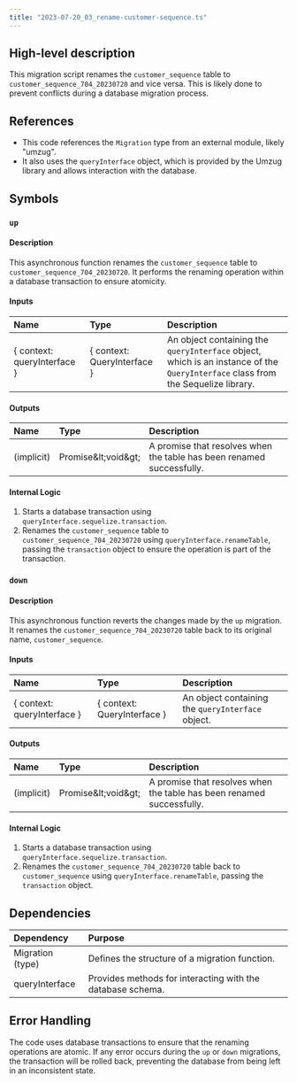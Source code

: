 ```yaml
---
title: "2023-07-20_03_rename-customer-sequence.ts"
---
```


## High-level description
This migration script renames the `customer_sequence` table to `customer_sequence_704_20230720` and vice versa. This is likely done to prevent conflicts during a database migration process.

## References
- This code references the `Migration` type from an external module, likely "umzug".
- It also uses the `queryInterface` object, which is provided by the Umzug library and allows interaction with the database.

## Symbols
### `up`
#### Description
This asynchronous function renames the `customer_sequence` table to `customer_sequence_704_20230720`. It performs the renaming operation within a database transaction to ensure atomicity.

#### Inputs
| Name | Type | Description |
|:-----|:-----|:------------|
| { context: queryInterface } | { context: QueryInterface } | An object containing the `queryInterface` object, which is an instance of the `QueryInterface` class from the Sequelize library. |

#### Outputs
| Name | Type | Description |
|:-----|:-----|:------------|
| (implicit) | Promise\&lt;void\&gt; | A promise that resolves when the table has been renamed successfully. |

#### Internal Logic
1. Starts a database transaction using `queryInterface.sequelize.transaction`.
2. Renames the `customer_sequence` table to `customer_sequence_704_20230720` using `queryInterface.renameTable`, passing the `transaction` object to ensure the operation is part of the transaction.

### `down`
#### Description
This asynchronous function reverts the changes made by the `up` migration. It renames the `customer_sequence_704_20230720` table back to its original name, `customer_sequence`.

#### Inputs
| Name | Type | Description |
|:-----|:-----|:------------|
| { context: queryInterface } | { context: QueryInterface } | An object containing the `queryInterface` object. |

#### Outputs
| Name | Type | Description |
|:-----|:-----|:------------|
| (implicit) | Promise\&lt;void\&gt; | A promise that resolves when the table has been renamed successfully. |

#### Internal Logic
1. Starts a database transaction using `queryInterface.sequelize.transaction`.
2. Renames the `customer_sequence_704_20230720` table back to `customer_sequence` using `queryInterface.renameTable`, passing the `transaction` object.


## Dependencies
| Dependency | Purpose |
|:-----------|:--------|
| Migration (type) | Defines the structure of a migration function. |
| queryInterface | Provides methods for interacting with the database schema. |

## Error Handling
The code uses database transactions to ensure that the renaming operations are atomic. If any error occurs during the `up` or `down` migrations, the transaction will be rolled back, preventing the database from being left in an inconsistent state.
